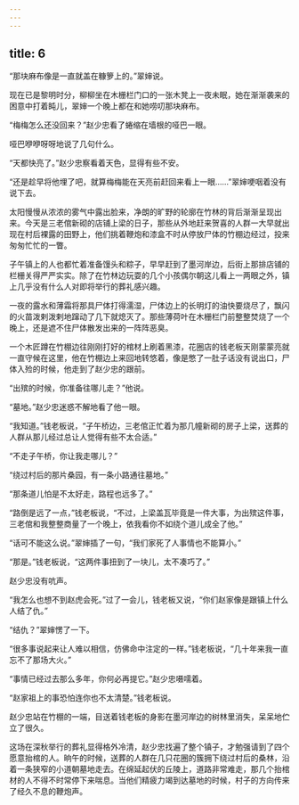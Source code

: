 ```yaml
---
---
---
```

title: 6
---



“那块麻布像是一直就盖在糠箩上的。”翠婶说。

现在已是黎明时分，柳柳坐在木栅栏门口的一张木凳上一夜未眠，她在渐渐袭来的困意中打着盹儿，翠婶一个晚上都在和她唠叨那块麻布。

“梅梅怎么还没回来？”赵少忠看了蜷缩在墙根的哑巴一眼。

哑巴咿咿呀呀地说了几句什么。

“天都快亮了。”赵少忠察看着天色，显得有些不安。

“还是趁早将他埋了吧，就算梅梅能在天亮前赶回来看上一眼……”翠婶哽咽着没有说下去。

太阳慢慢从浓浓的雾气中露出脸来，净朗的旷野的轮廓在竹林的背后渐渐呈现出来。今天是三老倌新砌的店铺上梁的日子，那些从外地赶来贺喜的人群一大早就出现在村后裸露的田野上，他们挑着鞭炮和漆盒不时从停放尸体的竹棚边经过，投来匆匆忙忙的一瞥。

子午镇上的人也都忙着准备馒头和粽子，早早赶到了墨河岸边，后街上那排店铺的栏栅关得严严实实。除了在竹林边玩耍的几个小孩偶尔朝这儿看上一两眼之外，镇上几乎没有什么人对即将举行的葬礼感兴趣。

一夜的露水和薄霜将那具尸体打得濡湿，尸体边上的长明灯的油快要烧尽了，飘闪的火苗泼剌泼剌地蹿动了几下就熄灭了。那些薄荷叶在木栅栏门前整整焚烧了一个晚上，还是遮不住尸体散发出来的一阵阵恶臭。

一个木匠蹲在竹棚边往刚刚打好的棺材上刷着黑漆，花圈店的钱老板天刚蒙蒙亮就一直守候在这里，他在竹棚边上来回地转悠着，像是憋了一肚子话没有说出口，尸体入殓的时候，他走到了赵少忠的跟前。

“出殡的时候，你准备往哪儿走？”他说。

“墓地。”赵少忠迷惑不解地看了他一眼。

“我知道。”钱老板说，“子午桥边，三老倌正忙着为那几幢新砌的房子上梁，送葬的人群从那儿经过总让人觉得有些不太合适。”

“不走子午桥，你让我走哪儿？”

“绕过村后的那片桑园，有一条小路通往墓地。”

“那条道儿怕是不太好走，路程也远多了。”

“路倒是远了一点，”钱老板说，“不过，上梁盖瓦毕竟是一件大事，为出殡这件事，三老倌和我整整商量了一个晚上，依我看你不如绕个道儿成全了他。”

“话可不能这么说。”翠婶插了一句，“我们家死了人事情也不能算小。”

“那是。”钱老板说，“这两件事扭到了一块儿，太不凑巧了。”

赵少忠没有吭声。

“我怎么也想不到赵虎会死。”过了一会儿，钱老板又说，“你们赵家像是跟镇上什么人结了仇。”

“结仇？”翠婶愣了一下。

“很多事说起来让人难以相信，仿佛命中注定的一样。”钱老板说，“几十年来我一直忘不了那场大火。”

“事情已经过去那么多年，你何必再提它。”赵少忠嗫嚅着。

“赵家祖上的事恐怕连你也不太清楚。”钱老板说。

赵少忠站在竹棚的一端，目送着钱老板的身影在墨河岸边的树林里消失，呆呆地伫立了很久。

这场在深秋举行的葬礼显得格外冷清，赵少忠找遍了整个镇子，才勉强请到了四个愿意抬棺的人。晌午的时候，送葬的人群在几只花圈的簇拥下绕过村后的桑林，沿着一条狭窄的小道朝墓地走去。在绵延起伏的丘陵上，道路非常难走，那几个抬棺材的人不得不时常停下来喘息。当他们精疲力竭到达墓地的时候，村子的方向传来了经久不息的鞭炮声。